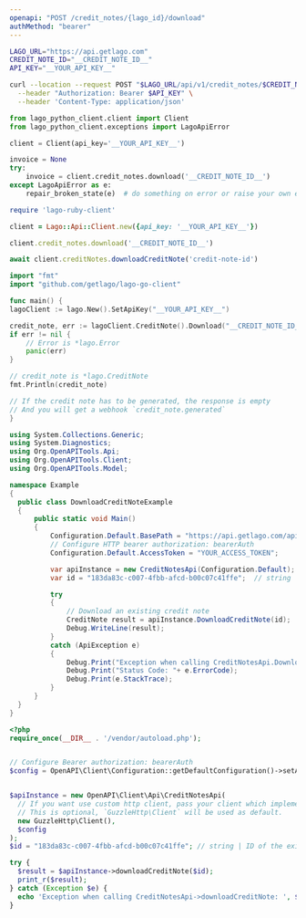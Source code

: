 ```yaml
---
openapi: "POST /credit_notes/{lago_id}/download"
authMethod: "bearer"
---
```


<RequestExample>

```bash cURL
LAGO_URL="https://api.getlago.com"
CREDIT_NOTE_ID="__CREDIT_NOTE_ID__"
API_KEY="__YOUR_API_KEY__"

curl --location --request POST "$LAGO_URL/api/v1/credit_notes/$CREDIT_NOTE_ID/download" \
  --header "Authorization: Bearer $API_KEY" \
  --header 'Content-Type: application/json'
```

```python Python
from lago_python_client.client import Client
from lago_python_client.exceptions import LagoApiError

client = Client(api_key='__YOUR_API_KEY__')

invoice = None
try:
    invoice = client.credit_notes.download('__CREDIT_NOTE_ID__')
except LagoApiError as e:
    repair_broken_state(e)  # do something on error or raise your own exception
```

```ruby Ruby
require 'lago-ruby-client'

client = Lago::Api::Client.new({api_key: '__YOUR_API_KEY__'})

client.credit_notes.download('__CREDIT_NOTE_ID__')
```

```js Node.js
await client.creditNotes.downloadCreditNote('credit-note-id')
```

```go Go
import "fmt"
import "github.com/getlago/lago-go-client"

func main() {
lagoClient := lago.New().SetApiKey("__YOUR_API_KEY__")

credit_note, err := lagoClient.CreditNote().Download("__CREDIT_NOTE_ID__")
if err != nil {
    // Error is *lago.Error
    panic(err)
}

// credit_note is *lago.CreditNote
fmt.Println(credit_note)

// If the credit note has to be generated, the response is empty
// And you will get a webhook `credit_note.generated`
}
```

```csharp C#
using System.Collections.Generic;
using System.Diagnostics;
using Org.OpenAPITools.Api;
using Org.OpenAPITools.Client;
using Org.OpenAPITools.Model;

namespace Example
{
  public class DownloadCreditNoteExample
  {
      public static void Main()
      {
          Configuration.Default.BasePath = "https://api.getlago.com/api/v1";
          // Configure HTTP bearer authorization: bearerAuth
          Configuration.Default.AccessToken = "YOUR_ACCESS_TOKEN";

          var apiInstance = new CreditNotesApi(Configuration.Default);
          var id = "183da83c-c007-4fbb-afcd-b00c07c41ffe";  // string | ID of the existing Lago Credit note

          try
          {
              // Download an existing credit note
              CreditNote result = apiInstance.DownloadCreditNote(id);
              Debug.WriteLine(result);
          }
          catch (ApiException e)
          {
              Debug.Print("Exception when calling CreditNotesApi.DownloadCreditNote: " + e.Message );
              Debug.Print("Status Code: "+ e.ErrorCode);
              Debug.Print(e.StackTrace);
          }
      }
  }
}
```

```php PHP
<?php
require_once(__DIR__ . '/vendor/autoload.php');


// Configure Bearer authorization: bearerAuth
$config = OpenAPI\Client\Configuration::getDefaultConfiguration()->setAccessToken('YOUR_ACCESS_TOKEN');


$apiInstance = new OpenAPI\Client\Api\CreditNotesApi(
  // If you want use custom http client, pass your client which implements `GuzzleHttp\ClientInterface`.
  // This is optional, `GuzzleHttp\Client` will be used as default.
  new GuzzleHttp\Client(),
  $config
);
$id = "183da83c-c007-4fbb-afcd-b00c07c41ffe"; // string | ID of the existing Lago Credit note

try {
  $result = $apiInstance->downloadCreditNote($id);
  print_r($result);
} catch (Exception $e) {
  echo 'Exception when calling CreditNotesApi->downloadCreditNote: ', $e->getMessage(), PHP_EOL;
}
```

</RequestExample>